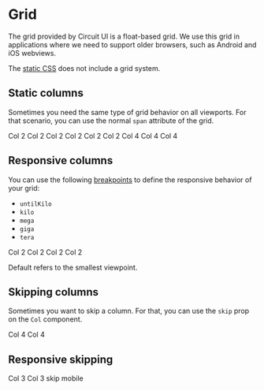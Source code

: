 
<Meta title="Advanced/Grid" />

# Grid

The grid provided by Circuit UI is a float-based grid. We use
this grid in applications where we need to support older browsers, such as Android and iOS webviews.

The [static CSS](Advanced|Static-CSS) does not include a grid system.

## Static columns

Sometimes you need the same type of grid behavior on all viewports. For that
scenario, you can use the normal `span` attribute of the grid.

<Preview>
  <Grid>
    <Row>
      <Col span="2">Col 2</Col>
      <Col span="2">Col 2</Col>
      <Col span="2">Col 2</Col>
      <Col span="2">Col 2</Col>
      <Col span="2">Col 2</Col>
      <Col span="2">Col 2</Col>
    </Row>
    <Row>
      <Col span="4">Col 4</Col>
      <Col span="4">Col 4</Col>
      <Col span="4">Col 4</Col>
    </Row>
  </Grid>
</Preview>

## Responsive columns

You can use the following [breakpoints](Advanced|Theme) to define the
responsive behavior of your grid:

- `untilKilo`
- `kilo`
- `mega`
- `giga`
- `tera`

<Preview>
  <Grid>
    <Row>
      <Col span={{ default: 12, mega: 3, kilo: 6 }}>Col 2</Col>
      <Col span={{ default: 12, mega: 3, kilo: 6 }}>Col 2</Col>
      <Col span={{ default: 12, mega: 3, kilo: 6 }}>Col 2</Col>
      <Col span={{ default: 12, mega: 3, kilo: 6 }}>Col 2</Col>
    </Row>
  </Grid>
</Preview>

Default refers to the smallest viewpoint.

## Skipping columns

Sometimes you want to skip a column. For that, you can use the `skip` prop on
the `Col` component.

<Preview>
  <Grid>
    <Row>
      <Col span="4">Col 4</Col>
      <Col span="4" skip="4">
        Col 4
      </Col>
    </Row>
  </Grid>
</Preview>

## Responsive skipping

<Preview>
  <Grid>
    <Row>
      <Col span="3">Col 3</Col>
      <Col span="3">Col 3</Col>
      <Col span="3" skip={{ default: 0, untilKilo: 3 }}>
        skip mobile
      </Col>
    </Row>
  </Grid>
</Preview>
